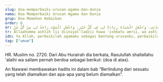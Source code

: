 ```yaml
---
slug: doa-memperbaiki-urusan-agama-dan-dunia
nama: Doa Memperbaiki Urusan Agama dan Dunia
grup: Doa Memohon Kebaikan
order: 6
ar: اَللَّهُمَّ أَصْلِحْ لِى دِينِىَ الَّذِى هُوَ عِصْمَةُ أَمْرِى، وَأَصْلِحْ لِى دُنْيَاىَ الَّتِى فِيهَا مَعَاشِى، وَأَصْلِحْ لِى آخِرَتِى الَّتِى فِيهَا مَعَادِى، وَاجْعَلِ الْحَيَاةَ زِيَادَةً لِى فِى كُلِّ خَيْرٍ، وَاجْعَلِ الْمَوْتَ رَاحَةً لِى مِنْ كُلِّ شَرٍّ
tr: Allaahumma ashlih lii diiniyal-ladzii huwa 'ishmatu amrii, wa ashlih lii dunyaayallatii fiihaa ma'aasyii, wa ashlih lii aakhirotillatii fiihaa ma'aadii, waj'alil hayaata ziyaadatan lii fii kulli khoirin, waj'alil mauta roohatan lii min kulli syarrin.
idn: Ya Allah, perbaikilah agamaku sebagai benteng urusanku, perbaikilah duniaku yang menjadi tempat kehidupanku, perbaikilah akhiratku yang menjadi tempat kembaliku. Dan jadikanlah kehidupan ini mempunyai nilai tambah bagiku dalam segala kebaikan, dan jadikanlah kematianku sebagai kebebasanku dari segala kejahatan.
tag: ["umum"]
---
```


HR. Muslim no. 2720.
Dari Abu Hurairah dia berkata, Rasulullah shallallahu 'alaihi wa sallam pernah berdoa sebagai berikut: (doa di atas).

An Nawawi membawakan hadits ini dalam bab “Berlindung dari sesuatu yang telah diamalkan dan apa-apa yang belum diamalkan”.
